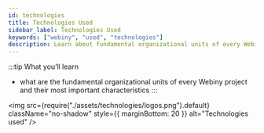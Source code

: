 ```yaml
---
id: technologies
title: Technologies Used
sidebar_label: Technologies Used
keywords: ["webiny", "used", "technologies"]
description: Learn about fundamental organizational units of every Webiny project.
---
```



:::tip What you’ll learn
- what are the fundamental organizational units of every Webiny project and their most important characteristics
:::

<img
  src={require("./assets/technologies/logos.png").default}
  className="no-shadow"
  style={{ marginBottom: 20 }}
  alt="Technologies used"
/>

<!-- vale on -->
